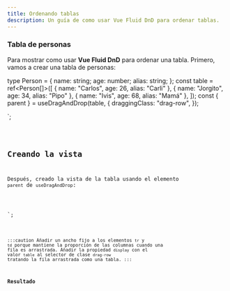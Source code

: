 ```yaml
---
title: Ordenando tablas
description: Un guía de como usar Vue Fluid DnD para ordenar tablas.
---
```



### Tabla de personas

Para mostrar como usar **Vue Fluid DnD** para ordenar una tabla.
Primero, vamos a crear una tabla de personas:


type Person = {
name: string;
age: number;
alias: string;
};
const table = ref<Person[]>([
{ name: "Carlos", age: 26, alias: "Carli" },
{ name: "Jorgito", age: 34, alias: "Pipo" },
{ name: "Ivis", age: 68, alias: "Mamá" },
]);
const { parent } = useDragAndDrop<Person>(table, {
draggingClass: "drag-row",
});

</script>`;

<Code code={listOfNumbers} lang="vue" />

## Creando la vista

Después, creado la vista de la tabla usando el elemento `parent` de `useDragAndDrop`:

<template>
  <table class="table-auto border-collapse">
    <thead>
      <tr>
        <th>Name</th>
        <th>Age</th>
        <th>Alias</th>
      </tr>
    </thead>
    <tbody ref="parent">
      <tr v-for="(person, index) in table" :index="index" :key="person.name">
        <td>{{ person.name }}</td>
        <td>{{ person.age }}</td>
        <td>{{ person.alias }}</td>
      </tr>
    </tbody>
  </table>
</template>
<style scoped>
/*...*/
table tbody tr td {
  width: 33.3%;
}
.drag-row {
  background-color: var(--sl-color-text-accent) !important;
  color: var(--sl-color-text-invert);
  display: table;
}

</style>
`;

<Code code={tableView} lang="vue" />

:::caution
Añadir un ancho fijo a los elementos `tr` y `td` porque mantiene la proporción de las columnas cuando una fila es arrastrada.
Añadir la propiedad `display` con el valor `table` al selector de clase `drag-row` tratando la fila arrastrada como una tabla.
:::

### Resultado

<div class="pl-8">
  <SortingTable client:load />
</div>
